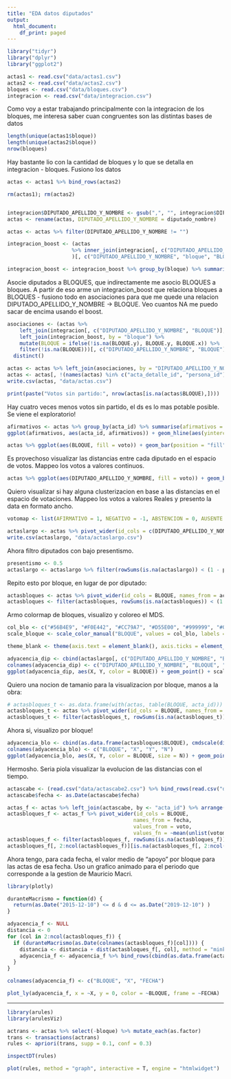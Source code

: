 ```yaml
---
title: "EDA datos diputados"
output:
  html_document:
    df_print: paged
---
```




```r
library("tidyr")
library("dplyr")
library("ggplot2")

actas1 <- read.csv("data/actas1.csv")
actas2 <- read.csv("data/actas2.csv")
bloques <- read.csv("data/bloques.csv")
integracion <- read.csv("data/integracion.csv")
```

Como voy a estar trabajando principalmente con la integracion de los bloques, me interesa saber cuan congruentes son las distintas bases de datos

```r
length(unique(actas1$bloque))
length(unique(actas2$bloque))
nrow(bloques)
```

Hay bastante lio con la cantidad de bloques y lo que se detalla en integracion - bloques. Fusiono los datos

```r
actas <- actas1 %>% bind_rows(actas2)

rm(actas1); rm(actas2)


integracion$DIPUTADO_APELLIDO_Y_NOMBRE <- gsub(",", "", integracion$DIPUTADO_APELLIDO_Y_NOMBRE)
actas <- rename(actas, DIPUTADO_APELLIDO_Y_NOMBRE = diputado_nombre)

actas <- actas %>% filter(DIPUTADO_APELLIDO_Y_NOMBRE != "")

integracion_boost <- (actas
                     %>% inner_join(integracion[, c("DIPUTADO_APELLIDO_Y_NOMBRE", "BLOQUE")], by <- "DIPUTADO_APELLIDO_Y_NOMBRE")
                     )[, c("DIPUTADO_APELLIDO_Y_NOMBRE", "bloque", "BLOQUE")] %>% distinct()

integracion_boost <- integracion_boost %>% group_by(bloque) %>% summarise(BLOQUE = names(which.max(table(BLOQUE))))
```

Asocie diputados a BLOQUES, que indirectamente me asocio BLOQUES a bloques. A partir de eso arme un integracion_boost que relaciona bloques a BLOQUES - fusiono todo en asociaciones para que me quede una relacion DIPUTADO_APELLIDO_Y_NOMBRE -> BLOQUE. Veo cuantos NA me puedo sacar de encima usando el boost.

```r
asociaciones <- (actas %>%
    left_join(integracion[, c("DIPUTADO_APELLIDO_Y_NOMBRE", "BLOQUE")], by = "DIPUTADO_APELLIDO_Y_NOMBRE") %>%
    left_join(integracion_boost, by = "bloque") %>%
    mutate(BLOQUE = ifelse(!is.na(BLOQUE.y), BLOQUE.y, BLOQUE.x)) %>% 
    filter(!is.na(BLOQUE)))[, c("DIPUTADO_APELLIDO_Y_NOMBRE", "BLOQUE")] %>% 
  distinct()

actas <- actas %>% left_join(asociaciones, by = "DIPUTADO_APELLIDO_Y_NOMBRE")
actas <- actas[, !(names(actas) %in% c("acta_detalle_id", "persona_id"))] # aprovecho para sacar columnas redundantes
write.csv(actas, "data/actas.csv")

print(paste("Votos sin partido:", nrow(actas[is.na(actas$BLOQUE),])))
```

Hay cuatro veces menos votos sin partido, el ds es lo mas potable posible. Se viene el exploratorio!

```r
afirmativos <- actas %>% group_by(acta_id) %>% summarise(afirmativos = sum(voto == "AFIRMATIVO")/length(voto)*100)
ggplot(afirmativos, aes(acta_id, afirmativos)) + geom_hline(aes(yintercept = 50, color <- "red")) + geom_point() + coord_cartesian(xlim = c(0, 500), ylim = c(0, 100)) + theme(legend.position = "none")
```

```r
actas %>% ggplot(aes(BLOQUE, fill = voto)) + geom_bar(position = "fill")
```

Es provechoso visualizar las distancias entre cada diputado en el espacio de votos. Mappeo los votos a valores continuos.

```r
actas %>% ggplot(aes(DIPUTADO_APELLIDO_Y_NOMBRE, fill = voto)) + geom_bar(position = "fill")
```

Quiero visualizar si hay alguna clusterizacion en base a las distancias en el espacio de votaciones. Mappeo los votos a valores Reales y presento la data en formato ancho.

```r
votomap <- list(AFIRMATIVO = 1, NEGATIVO = -1, ABSTENCION = 0, AUSENTE = NA)

actaslargo <- actas %>% pivot_wider(id_cols = c(DIPUTADO_APELLIDO_Y_NOMBRE, BLOQUE), names_from = acta_id, values_from = voto, values_fn = ~unlist(votomap[.x]))
write.csv(actaslargo, "data/actaslargo.csv")
```

Ahora filtro diputados con bajo presentismo.

```r
presentismo <- 0.5
actaslargo <- actaslargo %>% filter(rowSums(is.na(actaslargo)) < (1 - presentismo)*length(actaslargo))
```

Repito esto por bloque, en lugar de por diputado:

```r
actasbloques <- actas %>% pivot_wider(id_cols = BLOQUE, names_from = acta_id, values_from = voto, values_fn = ~mean(unlist(votomap[.x]), na.rm = T))
actasbloques <- filter(actasbloques, rowSums(is.na(actasbloques)) < (1 - presentismo)*length(actasbloques))
```

Armo colormap de bloques, visualizo y coloreo el MDS.

```r
col_blo <- c("#56B4E9", "#F0E442", "#CC79A7", "#D55E00", "#999999", "#0072B2", "#E69F00", "red", "#009E73"); names(col_blo) <- actasbloques$BLOQUE
scale_bloque <- scale_color_manual("BLOQUE", values = col_blo, labels = c("FRENTE DE TODOS", "FRENTE PRO", "ID. BONAERENSE", "UCR", "NA", "COALICION CIVICA", "EVOLUCION RADICAL", "FRENTE DE IZQUIERDA", "FRENTE MISIONERO")); rm(col_blo)

theme_blank <- theme(axis.text = element_blank(), axis.ticks = element_blank(), axis.title = element_blank())

adyacencia_dip <- cbind(actaslargo[, c("DIPUTADO_APELLIDO_Y_NOMBRE", "BLOQUE")], cmdscale(dist(actaslargo, method = "minkowski")))
colnames(adyacencia_dip) <- c("DIPUTADO_APELLIDO_Y_NOMBRE", "BLOQUE", "X", "Y")
ggplot(adyacencia_dip, aes(X, Y, color = BLOQUE)) + geom_point() + scale_bloque + theme_blank + labs(title = "Distancias entre diputados", subtitle = "usando Minkowski")
```

Quiero una nocion de tamanio para la visualizacion por bloque, manos a la obra:

```r
# actasbloques_t <- as.data.frame(with(actas, table(BLOQUE, acta_id))) %>% pivot_wider(id_cols = BLOQUE, names_from = acta_id, values_from = Freq)
actasbloques_t <- actas %>% pivot_wider(id_cols = BLOQUE, names_from = acta_id, values_from = voto, values_fn = length)
actasbloques_t <- filter(actasbloques_t, rowSums(is.na(actasbloques_t)) < (1 - presentismo)*length(actasbloques_t))
```

Ahora si, visualizo por bloque!

```r
adyacencia_blo <- cbind(as.data.frame(actasbloques$BLOQUE), cmdscale(dist(actasbloques, method = "minkowski"), 2), actasbloques_t[, ncol(actasbloques_t)])
colnames(adyacencia_blo) <- c("BLOQUE", "X", "Y", "N")
ggplot(adyacencia_blo, aes(X, Y, color = BLOQUE, size = N)) + geom_point() + scale_bloque + theme_blank + labs(title = "Distancias entre bloques", subtitle = "usando Minkowski")
```

Hermosho. Seria piola visualizar la evolucion de las distancias con el tiempo.

```r
actascabe <- (read.csv("data/actascabe2.csv") %>% bind_rows(read.csv("data/actascabe1.csv")))[, c("acta_id", "fecha")]
actascabe$fecha <- as.Date(actascabe$fecha)

actas_f <- actas %>% left_join(actascabe, by <- "acta_id") %>% arrange(desc(fecha))
actasbloques_f <- actas_f %>% pivot_wider(id_cols = BLOQUE,
                                         names_from = fecha,
                                         values_from = voto,
                                         values_fn = ~mean(unlist(votomap[.x]), na.rm = T))
actasbloques_f <- filter(actasbloques_f, rowSums(is.na(actasbloques_f)) < (1 - presentismo)*length(actasbloques_f))
actasbloques_f[, 2:ncol(actasbloques_f)][is.na(actasbloques_f[, 2:ncol(actasbloques_f)])] <- 0
```

Ahora tengo, para cada fecha, el valor medio de "apoyo" por bloque para las actas de esa fecha. Uso un grafico animado para el periodo que corresponde a la gestion de Mauricio Macri. 

```r
library(plotly)

duranteMacrismo = function(d) {
  return(as.Date("2015-12-10") <= d & d <= as.Date("2019-12-10") )
}

adyacencia_f <- NULL
distancia <- 0
for (col in 2:ncol(actasbloques_f)) {
  if (duranteMacrismo(as.Date(colnames(actasbloques_f)[col]))) {
    distancia <- distancia + dist(actasbloques_f[, col], method = "minkowski")
    adyacencia_f <- adyacencia_f %>% bind_rows(cbind(as.data.frame(actasbloques_f$BLOQUE), cmdscale(distancia, 1), colnames(actasbloques_f)[col]))
  }
}

colnames(adyacencia_f) <- c("BLOQUE", "X", "FECHA")

plot_ly(adyacencia_f, x = ~X, y = 0, color = ~BLOQUE, frame = ~FECHA)
```

---

```r
library(arules) 
library(arulesViz)

actrans <- actas %>% select(-bloque) %>% mutate_each(as.factor)
trans <- transactions(actrans)
rules <- apriori(trans, supp = 0.1, conf = 0.3)

inspectDT(rules)
```

```r
plot(rules, method = "graph", interactive = T, engine = "htmlwidget")
```


